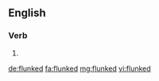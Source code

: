 ==English==

===Verb===
{{head|en}}

# {{en-past of|flunk}}

[[de:flunked]]
[[fa:flunked]]
[[mg:flunked]]
[[vi:flunked]]